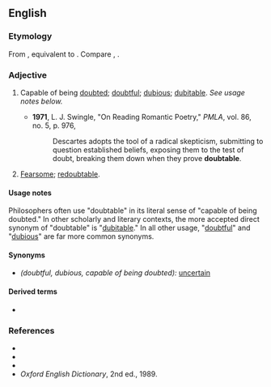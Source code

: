 ==English==

===Etymology===
From {{inh|en|enm|doutable}}, equivalent to {{suffix|en|doubt|able}}. Compare {{cog|fro|doutable}}, {{m|fro|dotable}}.

===Adjective===
{{en-adj}}

# {{lb|en|uncommon}} Capable of being [[doubt]]ed; [[doubtful]]; [[dubious]]; [[dubitable]]. ''See usage notes below.''
#* '''1971''', L. J. Swingle, "On Reading Romantic Poetry," ''PMLA'', vol. 86, no. 5, p. 976,
#*: Descartes adopts the tool of a radical skepticism, submitting to question established beliefs, exposing them to the test of doubt, breaking them down when they prove '''doubtable'''.
# {{lb|en|obsolete}} [[fearsome|Fearsome]]; [[redoubtable]].

====Usage notes====
Philosophers often use "doubtable" in its literal sense of "capable of being doubted." In other scholarly and literary contexts, the more accepted direct synonym of "doubtable" is "[[dubitable]]." In all other usage, "[[doubtful]]" and "[[dubious]]" are far more common synonyms.

====Synonyms====
* ''(doubtful, dubious, capable of being doubted):'' [[uncertain]]

====Derived terms====
* {{l|en|undoubtable}}

===References===
* {{R:Webster 1828}}
* {{R:Webster 1913}}
* {{R:Dictionary.com}}
* ''Oxford English Dictionary'', 2nd ed., 1989.